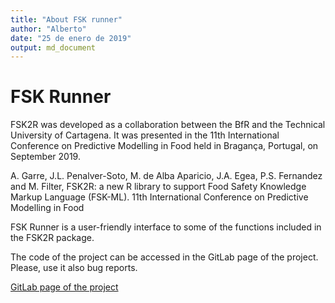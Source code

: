 ---
title: "About FSK runner"
author: "Alberto"
date: "25 de enero de 2019"
output: md_document
---


# FSK Runner

FSK2R was developed as a collaboration between the BfR and the Technical University of Cartagena. It
was presented in the 11th International Conference on Predictive Modelling in Food held in Bragança,
Portugal, on September 2019.

  A. Garre, J.L. Penalver-Soto, M. de Alba Aparicio, J.A. Egea, P.S. Fernandez and M. Filter, FSK2R:
  a new R library to support Food Safety Knowledge Markup Language (FSK-ML). 11th International
  Conference on Predictive Modelling in Food
  
FSK Runner is a user-friendly interface to some of the functions included in the FSK2R package.

The code of the project can be accessed in the GitLab page of the project. Please, use it also bug reports.

[GitLab page of the project](https://gitlab.com/miguelalba/fsk2r)
